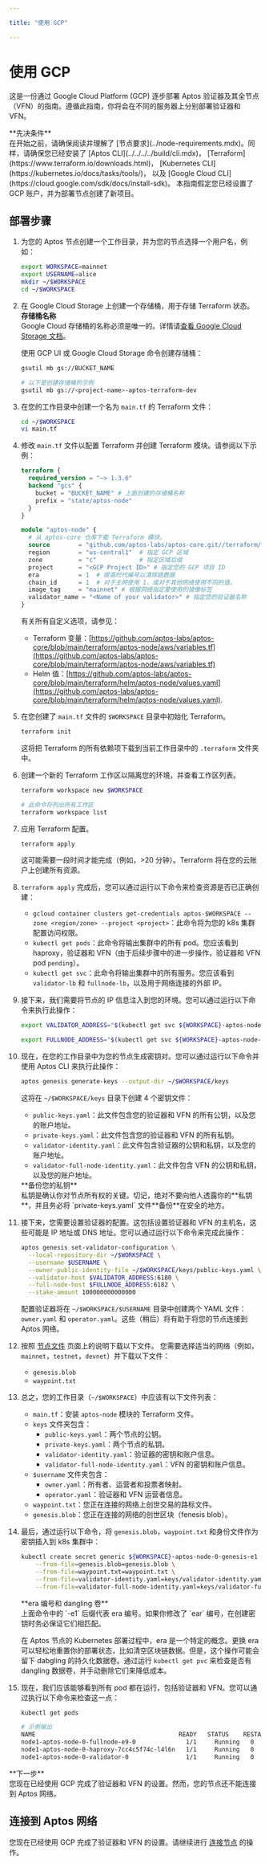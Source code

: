 ```yaml
---

title: "使用 GCP"

---
```



# 使用 GCP

这是一份通过 Google Cloud Platform (GCP) 逐步部署 Aptos 验证器及其全节点（VFN）的指南。遵循此指南，你将会在不同的服务器上分别部署验证器和 VFN。

<Callout type="warning">
**先决条件** <br />
在开始之前，请确保阅读并理解了 [节点要求](../node-requirements.mdx)。同样，请确保您已经安装了 [Aptos CLI](../../../../build/cli.mdx)，
[Terraform](https://www.terraform.io/downloads.html)， 
[Kubernetes CLI](https://kubernetes.io/docs/tasks/tools/)， 
以及 [Google Cloud CLI](https://cloud.google.com/sdk/docs/install-sdk)。 本指南假定您已经设置了 GCP 账户，并为部署节点创建了新项目。
</Callout>

## 部署步骤

1. 为您的 Aptos 节点创建一个工作目录，并为您的节点选择一个用户名，例如：

   ```bash filename="Terminal"
   export WORKSPACE=mainnet
   export USERNAME=alice
   mkdir ~/$WORKSPACE
   cd ~/$WORKSPACE
   ```

2. 在 Google Cloud Storage 上创建一个存储桶，用于存储 Terraform 状态。
   <Callout type="warning">
   **存储桶名称**<br />
   Google Cloud 存储桶的名称必须是唯一的。详情请[查看 Google Cloud Storage 文档](https://cloud.google.com/storage/docs/creating-buckets#prereq-cli)。
   </Callout>

   使用 GCP UI 或 Google Cloud Storage 命令创建存储桶：

   ```bash filename="Terminal"
   gsutil mb gs://BUCKET_NAME

   # 以下是创建存储桶的示例
   gsutil mb gs://<project-name>-aptos-terraform-dev
   ```

3. 在您的工作目录中创建一个名为 `main.tf` 的 Terraform 文件：

   ```bash filename="Terminal"
   cd ~/$WORKSPACE
   vi main.tf
   ```

4. 修改 `main.tf` 文件以配置 Terraform 并创建 Terraform 模块。请参阅以下示例：

   ```terraform filename="main.tf"
   terraform {
     required_version = "~> 1.3.6"
     backend "gcs" {
       bucket = "BUCKET_NAME" # 上面创建的存储桶名称
       prefix = "state/aptos-node"
     }
   }

   module "aptos-node" {
     # 从 aptos-core 仓库下载 Terraform 模块。
     source        = "github.com/aptos-labs/aptos-core.git//terraform/aptos-node/gcp?ref=mainnet"
     region        = "us-central1"  # 指定 GCP 区域
     zone          = "c"            # 指定区域后缀
     project       = "<GCP Project ID>" # 指定您的 GCP 项目 ID
     era           = 1  # 提高时代编号以清除链数据
     chain_id      = 1  # 对于主网使用 1，或对于其他网络使用不同的值。
     image_tag     = "mainnet" # 根据网络指定要使用的镜像标签
     validator_name = "<Name of your validator>" # 指定您的验证器名称
   }
   ```

   有关所有自定义选项，请参见：

   - Terraform 变量：[https://github.com/aptos-labs/aptos-core/blob/main/terraform/aptos-node/aws/variables.tf](https://github.com/aptos-labs/aptos-core/blob/main/terraform/aptos-node/aws/variables.tf)
   - Helm 值：[https://github.com/aptos-labs/aptos-core/blob/main/terraform/helm/aptos-node/values.yaml](https://github.com/aptos-labs/aptos-core/blob/main/terraform/helm/aptos-node/values.yaml).

5. 在您创建了 `main.tf` 文件的 `$WORKSPACE` 目录中初始化 Terraform。

   ```bash filename="Terminal"
   terraform init
   ```

   这将把 Terraform 的所有依赖项下载到当前工作目录中的 `.terraform` 文件夹中。

6. 创建一个新的 Terraform 工作区以隔离您的环境，并查看工作区列表。

   ```bash filename="Terminal"
   terraform workspace new $WORKSPACE

   # 此命令将列出所有工作区
   terraform workspace list
   ```

7. 应用 Terraform 配置。

   ```bash filename="Terminal"
   terraform apply
   ```

   这可能需要一段时间才能完成（例如，>20 分钟）。Terraform 将在您的云账户上创建所有资源。

8. `terraform apply` 完成后，您可以通过运行以下命令来检查资源是否已正确创建：

   - `gcloud container clusters get-credentials aptos-$WORKSPACE --zone <region/zone> --project <project>`：此命令将为您的 k8s 集群配置访问权限。
   - `kubectl get pods`：此命令将输出集群中的所有 pod。您应该看到 haproxy，验证器和 VFN（由于后续步骤中的进一步操作，验证器和 VFN pod `pending`）。
   - `kubectl get svc`：此命令将输出集群中的所有服务。您应该看到 `validator-lb` 和 `fullnode-lb`，以及用于网络连接的外部 IP。

9. 接下来，我们需要将节点的 IP 信息注入到您的环境。您可以通过运行以下命令来执行此操作：

   ```bash filename="Terminal"
   export VALIDATOR_ADDRESS="$(kubectl get svc ${WORKSPACE}-aptos-node-0-validator-lb --output jsonpath='{.status.loadBalancer.ingress[0].hostname}')"

   export FULLNODE_ADDRESS="$(kubectl get svc ${WORKSPACE}-aptos-node-0-fullnode-lb --output jsonpath='{.status.loadBalancer.ingress[0].hostname}')"
   ```

10. 现在，在您的工作目录中为您的节点生成密钥对。您可以通过运行以下命令并使用 Aptos CLI 来执行此操作：

    ```bash filename="Terminal"
    aptos genesis generate-keys --output-dir ~/$WORKSPACE/keys
    ```

    这将在 `~/$WORKSPACE/keys` 目录下创建 4 个密钥文件：

    - `public-keys.yaml`：此文件包含您的验证器和 VFN 的所有公钥，以及您的账户地址。
    - `private-keys.yaml`：此文件包含您的验证器和 VFN 的所有私钥。
    - `validator-identity.yaml`：此文件包含验证器的公钥和私钥，以及您的账户地址。
    - `validator-full-node-identity.yaml`：此文件包含 VFN 的公钥和私钥，以及您的账户地址。

    <Callout type="warning">
    **备份您的私钥**<br />
    私钥是确认你对节点所有权的关键。切记，绝对不要向他人透露你的**私钥**，并且务必将 `private-keys.yaml` 文件**备份**在安全的地方。
    </Callout>

11. 接下来，您需要设置验证器的配置。这包括设置验证器和 VFN 的主机名，这些可能是 IP 地址或 DNS 地址。您可以通过运行以下命令来完成此操作：

    ```bash filename="Terminal"
    aptos genesis set-validator-configuration \
      --local-repository-dir ~/$WORKSPACE \
      --username $USERNAME \
      --owner-public-identity-file ~/$WORKSPACE/keys/public-keys.yaml \
      --validator-host $VALIDATOR_ADDRESS:6180 \
      --full-node-host $FULLNODE_ADDRESS:6182 \
      --stake-amount 100000000000000
    ```

    配置验证器将在 `~/$WORKSPACE/$USERNAME` 目录中创建两个 YAML 文件：`owner.yaml` 和 `operator.yaml`。这些（稍后）将有助于将您的节点连接到 Aptos 网络。

12. 按照 [节点文件](../../configure/node-files-all-networks.mdx) 页面上的说明下载以下文件。
    您需要选择适当的网络（例如，`mainnet`，`testnet`，`devnet`）并下载以下文件：

    - `genesis.blob`
    - `waypoint.txt`

13. 总之，您的工作目录（`~/$WORKSPACE`）中应该有以下文件列表：

    - `main.tf`：安装 `aptos-node` 模块的 Terraform 文件。
    - `keys` 文件夹包含：
      - `public-keys.yaml`：两个节点的公钥。
      - `private-keys.yaml`：两个节点的私钥。
      - `validator-identity.yaml`：验证器的密钥和账户信息。
      - `validator-full-node-identity.yaml`：VFN 的密钥和账户信息。
    - `$username` 文件夹包含：
      - `owner.yaml`：所有者、运营者和投票者映射。
      - `operator.yaml`：验证器和 VFN 运营者信息。
    - `waypoint.txt`：您正在连接的网络上创世交易的路标文件。
    - `genesis.blob`：您正在连接的网络的创世区块（fenesis blob）。

14. 最后，通过运行以下命令，将 `genesis.blob`，`waypoint.txt` 和身份文件作为密钥插入到 k8s 集群中：

    ```bash filename="Terminal"
    kubectl create secret generic ${WORKSPACE}-aptos-node-0-genesis-e1 \
        --from-file=genesis.blob=genesis.blob \
        --from-file=waypoint.txt=waypoint.txt \
        --from-file=validator-identity.yaml=keys/validator-identity.yaml \
        --from-file=validator-full-node-identity.yaml=keys/validator-full-node-identity.yaml
    ```

    <Callout type="warning">
    **era 编号和 dangling 卷** <br />
    上面命令中的 `-e1` 后缀代表 era 编号。如果你修改了 `ear` 编号，在创建密钥时务必保证它们相匹配。

    在 Aptos 节点的 Kubernetes 部署过程中，era 是一个特定的概念。更换 era 可以轻松地重置你的部署状态，比如清空区块链数据。但是，这个操作可能会留下 dabgling 的持久化数据卷。通过运行 `kubectl get pvc` 来检查是否有 dangling 数据卷，并手动删除它们来降低成本。
    </Callout>

15. 现在，我们应该能够看到所有 pod 都在运行，包括验证器和 VFN。您可以通过执行以下命令来检查这一点：

    ```bash filename="Terminal"
    kubectl get pods

    # 示例输出
    NAME                                        READY   STATUS    RESTARTS   AGE
    node1-aptos-node-0-fullnode-e9-0              1/1     Running   0          4h31m
    node1-aptos-node-0-haproxy-7cc4c5f74c-l4l6n   1/1     Running   0          4h40m
    node1-aptos-node-0-validator-0                1/1     Running   0          4h30m
    ```

<Callout type="warning">
**下一步** <br />
您现在已经使用 GCP 完成了验证器和 VFN 的设置。然而，您的节点还不能连接到 Aptos 网络。
</Callout>

## 连接到 Aptos 网络

您现在已经使用 GCP 完成了验证器和 VFN 的设置。请继续进行 [连接节点](../connect-nodes.mdx) 的操作。
